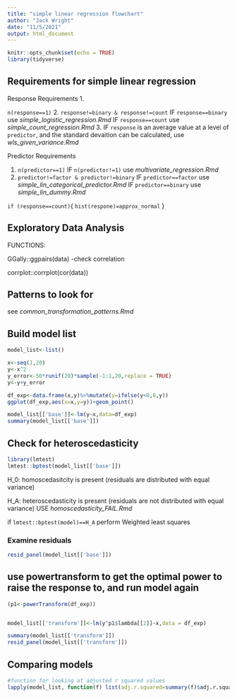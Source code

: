 ```yaml
---
title: "simple linear regression flowchart"
author: "Jack Wright"
date: "11/5/2021"
output: html_document
---
```


```r
knitr::opts_chunk$set(echo = TRUE)
library(tidyverse)
```


## Requirements for simple linear regression
Response Requirements
1.

`n(response==1)`
2.
`response!=binary & response!=count`
 IF `response==binary`
 use *simple_logistic_regression.Rmd*
 IF `response==count`
 use *simple_count_regression.Rmd*
3.
  IF `response` is an average value at a level of `predictor`, and the standard devaition can be calculated, 
      use *wls_given_variance.Rmd* 

Predictor Requirements

1.
`n(predictor==1)`
  IF 
  `n(predictor!=1)` 
   use *multivariate_regression.Rmd*
2.
`predictor!=factor & predictor!=binary`
  IF 
  `predictor==factor` 
   use *simple_lin_categorical_predictor.Rmd*
  IF
  `predictor==binary`
  use *simple_lin_dummy.Rmd*


`if (response==count)`{
`hist(respone)=approx_normal`
}


## Exploratory Data Analysis

FUNCTIONS:

GGally::ggpairs(data)
-check correlation

corrplot::corrplot(cor(data))

## Patterns to look for

see *common_transformation_patterns.Rmd*


## Build model list

```r
model_list<-list()
```


```r
x<-seq(1,20)
y<-x^2
y_error<-50*runif(20)*sample(-1:1,20,replace = TRUE)
y<-y+y_error

df_exp<-data.frame(x,y)%>%mutate(y=ifelse(y<0,0,y))
ggplot(df_exp,aes(x=x,y=y))+geom_point()
```


```r
model_list[['base']]<-lm(y~x,data=df_exp)
summary(model_list[['base']])


```

## Check for heteroscedasticity

```r
library(lmtest)
lmtest::bptest(model_list[['base']])
```
H_0: homoscedasitcity is present (residuals are distributed with equal variance)

H_A: heteroscedasticity is present (residuals are not distributed with equal variance) USE *homoscedasticity_FAIL.Rmd*


if `lmtest::bptest(model)==H_A` perform Weighted least squares


### Examine residuals

```r
resid_panel(model_list[['base']])
```



## use powertransform to get the optimal power to raise the response to, and run model again


```r
(p1<-powerTransform(df_exp))


model_list[['transform']]<-lm(y^p1$lambda[[2]]~x,data = df_exp)

summary(model_list[['transform']])
resid_panel(model_list[['transform']])
```


## Comparing models

```r
#function for looking at adjusted r squared values
lapply(model_list, function(f) list(adj.r.squared=summary(f)$adj.r.squared,beta_estimate=f$coefficient[[2]],confidence_interval=confint(f)))
```

